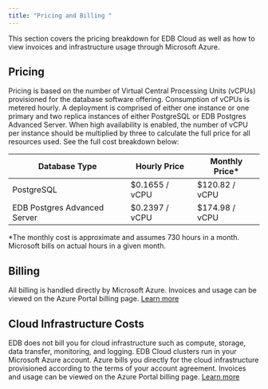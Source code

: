 ```yaml
---
title: "Pricing and Billing "
---
```


This section covers the pricing breakdown for EDB Cloud as well as how to view invoices and infrastructure usage through Microsoft Azure.

## Pricing
Pricing is based on the number of Virtual Central Processing Units (vCPUs) provisioned for the database software offering. Consumption of vCPUs is metered hourly. A deployment is comprised of either one instance or one primary and two replica instances of either PostgreSQL or EDB Postgres Advanced Server. When high availability is enabled, the number of vCPU per instance should be multiplied by three to calculate the full price for all resources used. See the full cost breakdown below:

| Database Type         | Hourly Price   | Monthly Price* |
| --------------------- | -------------- | -------------- |
| PostgreSQL            | $0.1655 / vCPU | $120.82 / vCPU |
| EDB Postgres Advanced Server | $0.2397 / vCPU | $174.98 / vCPU |

*The monthly cost is approximate and assumes 730 hours in a month. Microsoft bills on actual hours in a given month. 

## Billing
All billing is handled directly by Microsoft Azure. Invoices and usage can be viewed on the Azure Portal billing page. [Learn more](https://docs.microsoft.com/en-us/azure/cost-management-billing/)

## Cloud Infrastructure Costs
EDB does not bill you for cloud infrastructure such as compute, storage, data transfer, monitoring, and logging. EDB Cloud clusters run in your Microsoft Azure account. Azure bills you directly for the cloud infrastructure provisioned according to the terms of your account agreement. Invoices and usage can be viewed on the Azure Portal billing page. [Learn more](https://docs.microsoft.com/en-us/azure/cost-management-billing/)
